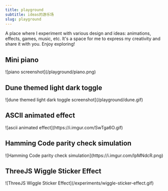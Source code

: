 ```yaml
---
title: playground
subtitle: ideas的游乐场
slug: playground
---
```


A place where I experiment with various design and ideas: animations, effects, games, music, etc. It's a space for me to express my creativity and share it with you. Enjoy exploring!

## Mini piano

<Link href='/experiments/piano'>
  ![piano screenshot](/playground/piano.png)
</Link>
<ExternalActionButtonLink
  href='/experiments/piano'
  title='play the mini piano'
/>

## Dune themed light dark toggle

<Link href='/experiments/dune-themed-light-dark-toggle'>
  ![dune themed light dark toggle screenshot](/playground/dune.gif)
</Link>
<ExternalActionButtonLink
  href='/experiments/dune-themed-light-dark-toggle'
  title='try the toggle'
/>

## ASCII animated effect

<Link href='/experiments/ascii-animated-effect'>
  ![ascii animated effect](https://i.imgur.com/SwTga6O.gif)
</Link>
<ExternalActionButtonLink
  href='/experiments/ascii-animated-effect'
  title='take a closer look'
/>

## Hamming Code parity check simulation

<Link href='https://c47lfn.csb.app/' target='_blank'>
  ![Hamming Code parity check simulation](https://i.imgur.com/lpMNdcR.png)
</Link>
<ExternalActionButtonLink
  href='https://c47lfn.csb.app/'
  title='take a closer look'
/>

## ThreeJS Wiggle Sticker Effect

<Link href='/experiments/wiggle-sticker-effect'>
  ![ThreeJS Wiggle Sticker Effect](/experiments/wiggle-sticker-effect.gif)
</Link>
<ExternalActionButtonLink
  href='/experiments/wiggle-sticker-effect'
  title='take a closer look'
/>
